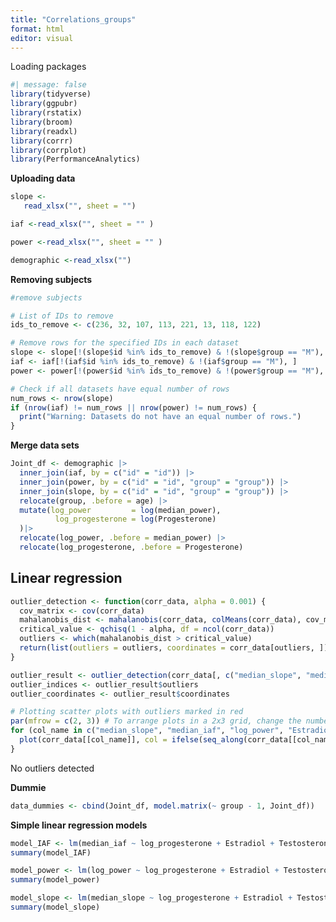 ```yaml
---
title: "Correlations_groups"
format: html
editor: visual
---
```


Loading packages

```r
#| message: false
library(tidyverse)
library(ggpubr)
library(rstatix)
library(broom)
library(readxl)
library(corrr)
library(corrplot)
library(PerformanceAnalytics)
```

**Uploading data**

```r
slope <-  
   read_xlsx("", sheet = "")

iaf <-read_xlsx("", sheet = "" )

power <-read_xlsx("", sheet = "" )

demographic <-read_xlsx("")
```

**Removing subjects**

```r
#remove subjects

# List of IDs to remove
ids_to_remove <- c(236, 32, 107, 113, 221, 13, 118, 122)

# Remove rows for the specified IDs in each dataset
slope <- slope[!(slope$id %in% ids_to_remove) & !(slope$group == "M"), ]
iaf <- iaf[!(iaf$id %in% ids_to_remove) & !(iaf$group == "M"), ]
power <- power[!(power$id %in% ids_to_remove) & !(power$group == "M"), ]

# Check if all datasets have equal number of rows
num_rows <- nrow(slope)
if (nrow(iaf) != num_rows || nrow(power) != num_rows) {
  print("Warning: Datasets do not have an equal number of rows.")
}

```

**Merge data sets**

```r

Joint_df <- demographic |>  
  inner_join(iaf, by = c("id" = "id")) |> 
  inner_join(power, by = c("id" = "id", "group" = "group")) |> 
  inner_join(slope, by = c("id" = "id", "group" = "group")) |> 
  relocate(group, .before = age) |> 
  mutate(log_power         = log(median_power),
          log_progesterone = log(Progesterone)
  )|>
  relocate(log_power, .before = median_power) |>
  relocate(log_progesterone, .before = Progesterone)
```

## Linear regression

```r
outlier_detection <- function(corr_data, alpha = 0.001) {
  cov_matrix <- cov(corr_data)
  mahalanobis_dist <- mahalanobis(corr_data, colMeans(corr_data), cov_matrix)
  critical_value <- qchisq(1 - alpha, df = ncol(corr_data))
  outliers <- which(mahalanobis_dist > critical_value)
  return(list(outliers = outliers, coordinates = corr_data[outliers, ]))
}
```

```r
outlier_result <- outlier_detection(corr_data[, c("median_slope", "median_iaf", "log_power", "Estradiol", "log_progesterone", "Testosterone")])
outlier_indices <- outlier_result$outliers
outlier_coordinates <- outlier_result$coordinates

# Plotting scatter plots with outliers marked in red
par(mfrow = c(2, 3)) # To arrange plots in a 2x3 grid, change the numbers accordingly
for (col_name in c("median_slope", "median_iaf", "log_power", "Estradiol", "log_progesterone", "Testosterone")) {
  plot(corr_data[[col_name]], col = ifelse(seq_along(corr_data[[col_name]]) %in% outlier_indices, "red", "blue"), pch = 16, main = col_name)
}
```

No outliers detected

**Dummie**

```r
data_dummies <- cbind(Joint_df, model.matrix(~ group - 1, Joint_df))
```

**Simple linear regression models**

```r
model_IAF <- lm(median_iaf ~ log_progesterone + Estradiol + Testosterone + groupIUD + groupOC+groupNCL + groupNCF, data = data_dummies)
summary(model_IAF)

```

```r
model_power <- lm(log_power ~ log_progesterone + Estradiol + Testosterone + groupIUD + groupOC+groupNCL + groupNCF, data = data_dummies)
summary(model_power)
```

```r
model_slope <- lm(median_slope ~ log_progesterone + Estradiol + Testosterone + groupIUD + groupOC+groupNCL + groupNCF, data = data_dummies)
summary(model_slope)
```
